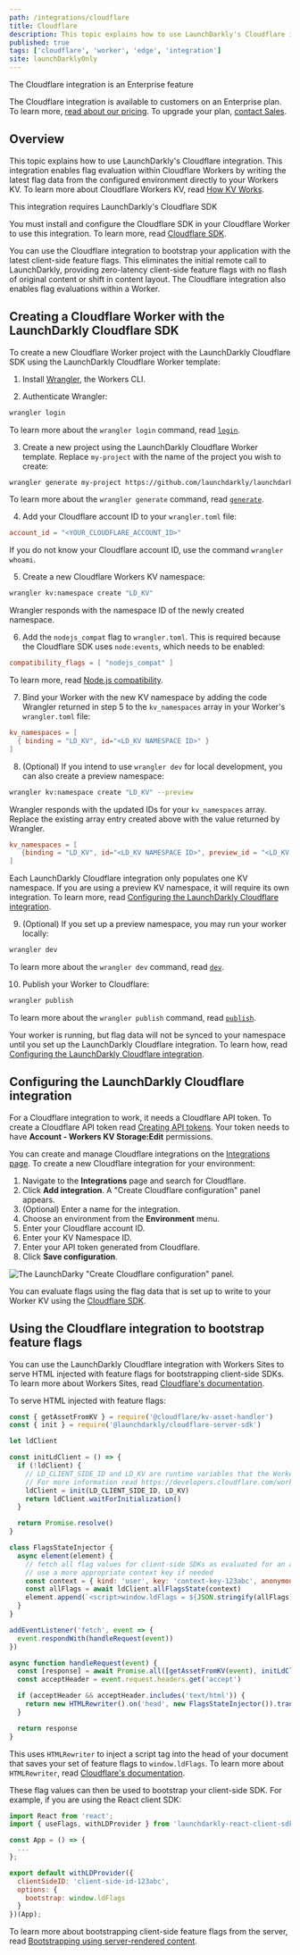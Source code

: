 ```yaml
---
path: /integrations/cloudflare
title: Cloudflare
description: This topic explains how to use LaunchDarkly's Cloudflare integration.
published: true
tags: ['cloudflare', 'worker', 'edge', 'integration']
site: launchDarklyOnly
---
```


<Callout intent="primary">
  <CalloutTitle>The Cloudflare integration is an Enterprise feature</CalloutTitle>
  <CalloutDescription>

The Cloudflare integration is available to customers on an Enterprise plan. To learn more, [read about our pricing](https://launchdarkly.com/pricing/). To upgrade your plan, [contact Sales](https://launchdarkly.com/contact-sales/).

  </CalloutDescription>
</Callout>

## Overview

This topic explains how to use LaunchDarkly's Cloudflare integration. This integration enables flag evaluation within Cloudflare Workers by writing the latest flag data from the configured environment directly to your Workers KV. To learn more about Cloudflare Workers KV, read [How KV Works](https://developers.cloudflare.com/workers/learning/how-kv-works).

<Callout intent="info">
  <CalloutTitle>This integration requires LaunchDarkly's Cloudflare SDK</CalloutTitle>
  <CalloutDescription>

You must install and configure the Cloudflare SDK in your Cloudflare Worker to use this integration. To learn more, read [Cloudflare SDK](/sdk/server-side/cloudflare).

  </CalloutDescription>
</Callout>

You can use the Cloudflare integration to bootstrap your application with the latest client-side feature flags. This eliminates the initial remote call to LaunchDarkly, providing zero-latency client-side feature flags with no flash of original content or shift in content layout. The Cloudflare integration also enables flag evaluations within a Worker.

## Creating a Cloudflare Worker with the LaunchDarkly Cloudflare SDK

To create a new Cloudflare Worker project with the LaunchDarkly Cloudflare SDK using the LaunchDarkly Cloudflare Worker template:

1. Install [Wrangler](https://developers.cloudflare.com/workers/get-started/guide#2-install-the-workers-cli), the Workers CLI.

2. Authenticate Wrangler:

<CodeSample>
<CSTab label="Console">

```bash
wrangler login
```

</CSTab>
</CodeSample>

To learn more about the `wrangler login` command, read [`login`](https://developers.cloudflare.com/workers/cli-wrangler/commands#login).

3. Create a new project using the LaunchDarkly Cloudflare Worker template. Replace `my-project` with the name of the project you wish to create:

<CodeSample>
<CSTab label="Console">

```bash
wrangler generate my-project https://github.com/launchdarkly/launchdarkly-cloudflare-worker-template
```

</CSTab>
</CodeSample>

To learn more about the `wrangler generate` command, read [`generate`](https://developers.cloudflare.com/workers/cli-wrangler/commands#generate).

4. Add your Cloudflare account ID to your `wrangler.toml` file:

<CodeSample>
<CSTab label="wrangler.toml">

```toml
account_id = "<YOUR_CLOUDFLARE_ACCOUNT_ID>"
```

</CSTab>
</CodeSample>

If you do not know your Cloudflare account ID, use the command `wrangler whoami`.

5. Create a new Cloudflare Workers KV namespace:

<CodeSample>
<CSTab label="Console">

```bash
wrangler kv:namespace create "LD_KV"
```

</CSTab>
</CodeSample>

Wrangler responds with the namespace ID of the newly created namespace.

6. Add the `nodejs_compat` flag to `wrangler.toml`. This is required because the Cloudflare SDK uses `node:events`, which needs to be enabled:

<CodeSample>
<CSTab label="wrangler.toml">

```toml
compatibility_flags = [ "nodejs_compat" ]
```

</CSTab>
</CodeSample>

To learn more, read [Node.js compatibility](https://developers.cloudflare.com/workers/runtime-apis/nodejs/#enable-nodejs-with-workers).

7. Bind your Worker with the new KV namespace by adding the code Wrangler returned in step 5 to the `kv_namespaces` array in your Worker's `wrangler.toml` file:

<CodeSample>
<CSTab label="wrangler.toml">

```toml
kv_namespaces = [
  { binding = "LD_KV", id="<LD_KV NAMESPACE ID>" }
]
```

</CSTab>
</CodeSample>

8. (Optional) If you intend to use `wrangler dev` for local development, you can also create a preview namespace:

<CodeSample>
<CSTab label="Console">

```bash
wrangler kv:namespace create "LD_KV" --preview
```

</CSTab>
</CodeSample>

Wrangler responds with the updated IDs for your `kv_namespaces` array. Replace the existing array entry created above with the value returned by Wrangler.

<CodeSample>
<CSTab label="wrangler.toml">

```toml
kv_namespaces = [
   {binding = "LD_KV", id="<LD_KV NAMESPACE ID>", preview_id = "<LD_KV NAMESPACE PREVIEW ID>"}
]
```

</CSTab>
</CodeSample>

Each LaunchDarkly Cloudflare integration only populates one KV namespace. If you are using a preview KV namespace, it will require its own integration. To learn more, read [Configuring the LaunchDarkly Cloudflare integration](#configuring-the-launchdarkly-cloudflare-integration).

9. (Optional) If you set up a preview namespace, you may run your worker locally:

<CodeSample>
<CSTab label="Console">

```bash
wrangler dev
```

</CSTab>
</CodeSample>

To learn more about the `wrangler dev` command, read [`dev`](https://developers.cloudflare.com/workers/cli-wrangler/commands#dev).

10. Publish your Worker to Cloudflare:

<CodeSample>
<CSTab label="Console">

```bash
wrangler publish
```

</CSTab>
</CodeSample>

To learn more about the `wrangler publish` command, read [`publish`](https://developers.cloudflare.com/workers/cli-wrangler/commands#publish).

Your worker is running, but flag data will not be synced to your namespace until you set up the LaunchDarkly Cloudflare integration. To learn how, read [Configuring the LaunchDarkly Cloudflare integration](#configuring-the-launchdarkly-cloudflare-integration).

## Configuring the LaunchDarkly Cloudflare integration

For a Cloudflare integration to work, it needs a Cloudflare API token. To create a Cloudflare API token read [Creating API tokens](https://developers.cloudflare.com/api/tokens/create). Your token needs to have **Account - Workers KV Storage:Edit** permissions.

You can create and manage Cloudflare integrations on the [Integrations page](https://app.launchdarkly.com/integrations). To create a new Cloudflare integration for your environment:

1. Navigate to the **Integrations** page and search for Cloudflare.
2. Click **Add integration**. A "Create Cloudflare configuration" panel appears.
3. (Optional) Enter a name for the integration.
4. Choose an environment from the **Environment** menu.
5. Enter your Cloudflare account ID.
6. Enter your KV Namespace ID.
7. Enter your API token generated from Cloudflare.
8. Click **Save configuration**.

![The LaunchDarky "Create Cloudflare configuration" panel.](cloudflare-create-integration.png)

You can evaluate flags using the flag data that is set up to write to your Worker KV using the [Cloudflare SDK](/sdk/server-side/cloudflare).

## Using the Cloudflare integration to bootstrap feature flags

You can use the LaunchDarkly Cloudflare integration with Workers Sites to serve HTML injected with feature flags for bootstrapping client-side SDKs. To learn more about Workers Sites, read [Cloudflare's documentation](https://developers.cloudflare.com/workers/platform/sites).

To serve HTML injected with feature flags:

<CodeSample>
<CSTab label="index.js">

```js
const { getAssetFromKV } = require('@cloudflare/kv-asset-handler')
const { init } = require('@launchdarkly/cloudflare-server-sdk')

let ldClient

const initLdClient = () => {
  if (!ldClient) {
    // LD_CLIENT_SIDE_ID and LD_KV are runtime variables that the Workers runtime provides to your code.
    // For more information read https://developers.cloudflare.com/workers/platform/environment-variables
    ldClient = init(LD_CLIENT_SIDE_ID, LD_KV)
    return ldClient.waitForInitialization()
  }

  return Promise.resolve()
}

class FlagsStateInjector {
  async element(element) {
    // fetch all flag values for client-side SDKs as evaluated for an anonymous context
    // use a more appropriate context key if needed
    const context = { kind: 'user', key: 'context-key-123abc', anonymous: true }
    const allFlags = await ldClient.allFlagsState(context)
    element.append(`<script>window.ldFlags = ${JSON.stringify(allFlags)}</script>`, { html: true })
  }
}

addEventListener('fetch', event => {
  event.respondWith(handleRequest(event))
})

async function handleRequest(event) {
  const [response] = await Promise.all([getAssetFromKV(event), initLdClient()])
  const acceptHeader = event.request.headers.get('accept')

  if (acceptHeader && acceptHeader.includes('text/html')) {
    return new HTMLRewriter().on('head', new FlagsStateInjector()).transform(response)
  }

  return response
}
```

</CSTab>
</CodeSample>

This uses `HTMLRewriter` to inject a script tag into the head of your document that saves your set of feature flags to `window.ldFlags`. To learn more about `HTMLRewriter`, read [Cloudflare's documentation](https://developers.cloudflare.com/workers/runtime-apis/html-rewriter).

These flag values can then be used to bootstrap your client-side SDK. For example, if you are using the React client SDK:

<CodeSample>
<CSTab label="App.js">

```js
import React from 'react';
import { useFlags, withLDProvider } from 'launchdarkly-react-client-sdk';

const App = () => {
  ...
};

export default withLDProvider({
  clientSideID: 'client-side-id-123abc',
  options: {
    bootstrap: window.ldFlags
  }
})(App);
```

</CSTab>
</CodeSample>

To learn more about bootstrapping client-side feature flags from the server, read [Bootstrapping using server-rendered content](/guides/flags/static-sites#bootstrapping-using-server-rendered-content).

